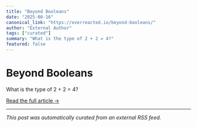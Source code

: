 ```yaml
---
title: "Beyond Booleans"
date: "2025-08-16"
canonical_link: "https://overreacted.io/beyond-booleans/"
author: "External Author"
tags: ["curated"]
summary: "What is the type of 2 + 2 = 4?"
featured: false
---
```


# Beyond Booleans

What is the type of 2 + 2 = 4?

[Read the full article →](https://overreacted.io/beyond-booleans/)

---

*This post was automatically curated from an external RSS feed.*
